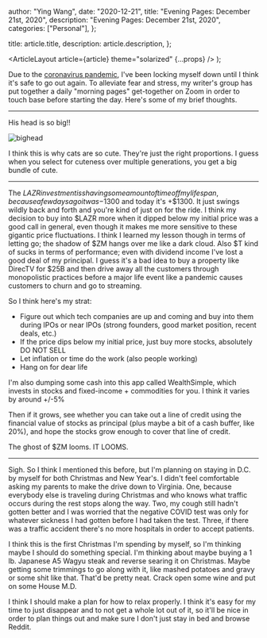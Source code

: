
  author: "Ying Wang",
  date: "2020-12-21",
  title: "Evening Pages: December 21st, 2020",
  description: "Evening Pages: December 21st, 2020",
  categories: ["Personal"],
};

  title: article.title,
  description: article.description,
};

  <ArticleLayout article={article} theme="solarized" {...props} />
);

Due to the [coronavirus
pandemic](https://en.wikipedia.org/wiki/2019-20_coronavirus_pandemic), I've been
locking myself down until I think it's safe to go out again. To alleviate fear
and stress, my writer's group has put together a daily "morning pages"
get-together on Zoom in order to touch base before starting the day. Here's some
of my brief thoughts.

---

His head is so big!!

![bighead](/img/posts/2020/12/21/evening_pages.jpg)

I think this is why cats are so cute. They're just the right proportions. I
guess when you select for cuteness over multiple generations, you get a big
bundle of cute.

---

The $LAZR investment is shaving some amount of time off my lifespan, because a
few days ago it was -$1300 and today it's +$1300. It just swings wildly back and
forth and you're kind of just on for the ride. I think my decision to buy into
$LAZR more when it dipped below my initial price was a good call in general,
even though it makes me more sensitive to these gigantic price fluctuations. I
think I learned my lesson though in terms of letting go; the shadow of $ZM hangs
over me like a dark cloud. Also $T kind of sucks in terms of performance; even
with dividend income I've lost a good deal of my principal. I guess it's a bad
idea to buy a property like DirecTV for $25B and then drive away all the
customers through monopolistic practices before a major life event like a
pandemic causes customers to churn and go to streaming.

So I think here's my strat:

- Figure out which tech companies are up and coming and buy into them during
  IPOs or near IPOs (strong founders, good market position, recent deals, etc.)
- If the price dips below my initial price, just buy more stocks, absolutely DO
  NOT SELL
- Let inflation or time do the work (also people working)
- Hang on for dear life

I'm also dumping some cash into this app called WealthSimple, which invests in
stocks and fixed-income + commodities for you. I think it varies by around +/-5%

Then if it grows, see whether you can take out a line of credit using the
financial value of stocks as principal (plus maybe a bit of a cash buffer, like
20%), and hope the stocks grow enough to cover that line of credit.

The ghost of $ZM looms. IT LOOMS.

---

Sigh. So I think I mentioned this before, but I'm planning on staying in D.C. by
myself for both Christmas and New Year's. I didn't feel comfortable asking my
parents to make the drive down to Virginia. One, because everybody else is
traveling during Christmas and who knows what traffic occurs during the rest
stops along the way. Two, my cough still hadn't gotten better and I was worried
that the negative COVID test was only for whatever sickness I had gotten before
I had taken the test. Three, if there was a traffic accident there's no more
hospitals in order to accept patients.

I think this is the first Christmas I'm spending by myself, so I'm thinking
maybe I should do something special. I'm thinking about maybe buying a 1 lb.
Japanese A5 Wagyu steak and reverse searing it on Christmas. Maybe getting some
trimmings to go along with it, like mashed potatoes and gravy or some shit like
that. That'd be pretty neat. Crack open some wine and put on some House M.D.

I think I should make a plan for how to relax properly. I think it's easy for my
time to just disappear and to not get a whole lot out of it, so it'll be nice in
order to plan things out and make sure I don't just stay in bed and browse
Reddit.
